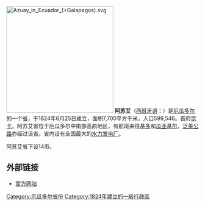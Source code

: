 {{Expand language|en|es|time=2022-01-19T11:44:50+00:00}}
[[File:Azuay_in_Ecuador_(+Galapagos).svg|280px]]
'''阿苏艾'''（[[西班牙语|西班牙语]]：'''{{lang|es|Azuay}}'''）是[[厄瓜多尔|厄瓜多尔]]的一个[[厄瓜多尔行政区划|省]]，于1824年6月25日成立，面积7,700平方千米，人口599,546。首府[[昆卡_(厄瓜多尔)|昆卡]]。阿苏艾省位于厄瓜多尔中南部高原地区，有航班来往[[基多|基多]]和[[瓜亚基尔|瓜亚基尔]]，[[泛美公路|泛美公路]]亦经过该省。省内设有全国最大的[[水力发电厂|水力发电厂]]。

阿苏艾省下设14市。

== 外部链接 ==
* [https://web.archive.org/web/20060610110814/http://azuay.gov.ec/ 官方网站]

{{厄瓜多尔省份}}

{{DEFAULTSORT:Azuay}}
[[Category:厄瓜多尔省份|Category:厄瓜多尔省份]]
[[Category:1824年建立的一級行政區|Category:1824年建立的一級行政區]]

{{Ecuador-stub}}